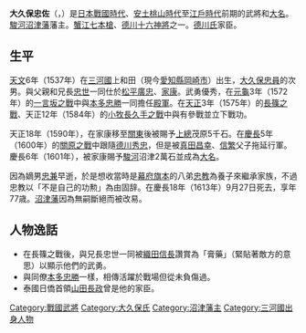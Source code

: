 {{Infobox officeholder
| name               = 大久保忠佐
| image              = Okubo Tadasuke.jpg
| caption            = 

| office            = [[沼津藩|沼津藩]]藩主
| term_start        = 1601年
| term_end          = 1613年
| predecessor       = {{small|新設}}
| successor         = 空缺{{small|（下一任：{{link-ja|水野忠友|水野忠友}}）}}

| birth_name         = 	
| birth_date         = 1537年<br>（[[天文_(後奈良天皇)|天文]]6年）
| birth_place        = 
| death_date         = {{death date and age|1613|11|9|1537}}<br>（[[慶長|慶長]]18年9月27日）
| death_place        = 
| module             = {{日本武士|child=yes
|時代= [[日本戰國時代|日本戰國時代]]－[[江戶時代|江戶時代]]前期
|幼名= 彌八郎
|改名= 
|别名= 治右衛門（通稱）、道喜（法名）
|諡号= 
|神号= 
|戒名= 日諦源喜院
|洗禮名= 
|墓所= [[靜岡縣|靜岡縣]][[沼津市|沼津市]][[下河原町|下河原町]]的妙海寺
|朝廷官位= 
|幕府職位= 
|主君= [[松平廣忠|松平廣忠]]→[[德川家康|德川家康]]→[[德川秀忠|秀忠]]
|藩= [[駿河|駿河]][[沼津藩|沼津藩]]藩主
|氏族= [[大久保氏|大久保氏]]
|父=[[大久保忠員|大久保忠員]]
|母=[[三條西公條|三條西公條]]的女兒
|養父= 
|養母= 
|兄=[[大久保忠世|忠世]]
|弟=[[大久保忠包|忠包]]、[[大久保忠寄|忠寄]]、[[大久保忠核|忠核]]、[[大久保忠為|忠為]]、[[大久保忠長|忠長]]、[[大久保忠教|忠教]]、[[大久保忠元|忠元]]
|姐妹= 
|正室= 
|側室= 
|子= 竹丸、[[大久保忠兼|忠兼]]
|女= 久兵衛室、本間平兵衛室、[[青山忠俊|青山忠俊]]正室、[[服部元延|服部元延]]室
|養子= 
|養女= [[高木正次|高木正次]]室
 }}
}}

'''大久保忠佐'''（{{jpn|j=大久保 忠佐|kana=おおくぼ ただすけ|rm=Ōkubo Tadasuke}}，{{bd|1537年||1613年|11月9日|}}）是[[日本戰國時代|日本戰國時代]]、[[安土桃山時代|安土桃山時代]]至[[江戶時代|江戶時代]]前期的武將和[[大名_(稱謂)|大名]]。[[駿河|駿河]][[沼津藩|沼津藩]]藩主。[[蟹江七本槍|蟹江七本槍]]、[[德川十六神將|德川十六神將]]之一。[[德川氏|德川氏]]家臣。

== 生平 ==
[[天文_(後奈良天皇)|天文]]6年（1537年）在[[三河國|三河國]]上和田（現今[[愛知縣|愛知縣]][[岡崎市|岡崎市]]）出生，[[大久保忠員|大久保忠員]]的次男。與父親和兄長[[大久保忠世|忠世]]一同仕於[[松平廣忠|松平廣忠]]、[[德川家康|家康]]。武勇優秀，在[[元龜|元龜]]3年（1572年）的[[一言坂之戰|一言坂之戰]]中與[[本多忠勝|本多忠勝]]一同擔任[[殿軍|殿軍]]。在[[天正_(日本)|天正]]3年（1575年）的[[長篠之戰|長篠之戰]]、天正12年（1584年）的[[小牧長久手之戰|小牧長久手之戰]]中與有參戰並立下戰功。

天正18年（1590年），在家康移至[[关东地方|關東]]後被賜予[[上總|上總]]茂原5千石。在[[慶長|慶長]]5年（1600年）的[[關原之戰|關原之戰]]中跟隨[[德川秀忠|德川秀忠]]，但是被[[真田昌幸|真田昌幸]]、[[真田信繁|信繁]]父子拖延行軍。慶長6年（1601年），被家康賜予[[駿河|駿河]]沼津2萬石並成為[[大名_(稱謂)|大名]]。

因為嫡男[[大久保忠兼|忠兼]]早逝，於是想收當時是[[幕府|幕府]][[旗本|旗本]]的八弟[[大久保忠教|忠教]]為養子來繼承家族，不過忠教以「不是自己的功勲」為由固辞。在慶長18年（1613年）9月27日死去，享年77歳。[[沼津藩|沼津藩]]因為無嗣斷絕而被改易。

== 人物逸話 ==
*在長篠之戰後，與兄長忠世一同被[[織田信長|織田信長]]讚賞為「膏藥」（緊貼著敵方的意思）以顯示他們的武勇。
*與同僚[[本多忠勝|本多忠勝]]一樣，相傳活躍於戰場但從未負傷過。
*泰國日僑首領[[山田長政|山田長政]]曾是他的家臣。

{{沼津藩主|大久保氏||1601年 - 1613年}}
[[Category:戰國武將|Category:戰國武將]]
[[Category:大久保氏|Category:大久保氏]]
[[Category:沼津藩主|Category:沼津藩主]]
[[Category:三河國出身人物|Category:三河國出身人物]]